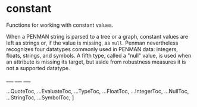 
# constant

Functions for working with constant values.

When a PENMAN string is parsed to a tree or a graph, constant values
are left as strings or, if the value is missing, as `null`. Penman
nevertheless recognizes four datatypes commonly used in PENMAN data:
integers, floats, strings, and symbols. A fifth type, called a "null"
value, is used when an attribute is missing its target, but aside from
robustness measures it is not a supported datatype.




<Quote />
___
<Evaluate />
___
<Type />
___

<FLOAT />
<INTEGER />
<NULL />
<STRING />
<SYMBOL />

  ...QuoteToc,
  ...EvaluateToc,
  ...TypeToc,
  ...FloatToc,
  ...IntegerToc,
  ...NullToc,
  ...StringToc,
  ...SymbolToc,
]